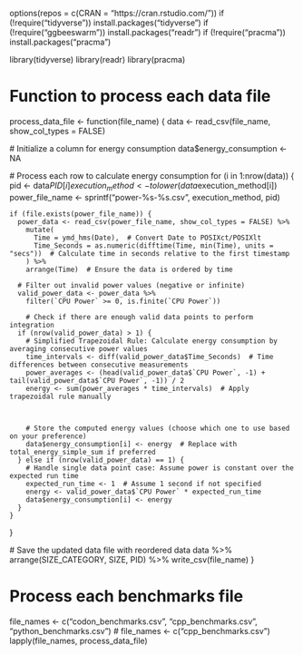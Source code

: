options(repos = c(CRAN = "https://cran.rstudio.com/"))
if (!require("tidyverse")) install.packages("tidyverse")
if (!require("ggbeeswarm")) install.packages("readr")
if (!require("pracma")) install.packages("pracma")

library(tidyverse)
library(readr)
library(pracma)

# Function to process each data file
process_data_file <- function(file_name) {
  data <- read_csv(file_name, show_col_types = FALSE)

  # Initialize a column for energy consumption
  data$energy_consumption <- NA

  # Process each row to calculate energy consumption
  for (i in 1:nrow(data)) {
    pid <- data$PID[i]
    execution_method <- tolower(data$execution_method[i])
    power_file_name <- sprintf("power-%s-%s.csv", execution_method, pid)

    if (file.exists(power_file_name)) {
      power_data <- read_csv(power_file_name, show_col_types = FALSE) %>%
        mutate(
          Time = ymd_hms(Date),  # Convert Date to POSIXct/POSIXlt
          Time_Seconds = as.numeric(difftime(Time, min(Time), units = "secs"))  # Calculate time in seconds relative to the first timestamp
        ) %>%
        arrange(Time)  # Ensure the data is ordered by time

      # Filter out invalid power values (negative or infinite)
      valid_power_data <- power_data %>%
        filter(`CPU Power` >= 0, is.finite(`CPU Power`))

        # Check if there are enough valid data points to perform integration
      if (nrow(valid_power_data) > 1) {
        # Simplified Trapezoidal Rule: Calculate energy consumption by averaging consecutive power values
        time_intervals <- diff(valid_power_data$Time_Seconds)  # Time differences between consecutive measurements
        power_averages <- (head(valid_power_data$`CPU Power`, -1) + tail(valid_power_data$`CPU Power`, -1)) / 2
        energy <- sum(power_averages * time_intervals)  # Apply trapezoidal rule manually

        

        # Store the computed energy values (choose which one to use based on your preference)
        data$energy_consumption[i] <- energy  # Replace with total_energy_simple_sum if preferred
      } else if (nrow(valid_power_data) == 1) {
        # Handle single data point case: Assume power is constant over the expected run time
        expected_run_time <- 1  # Assume 1 second if not specified
        energy <- valid_power_data$`CPU Power` * expected_run_time
        data$energy_consumption[i] <- energy
      }
    }
  }

 # Save the updated data file with reordered data
  data %>%
    arrange(SIZE_CATEGORY, SIZE, PID) %>%
    write_csv(file_name)
}

# Process each benchmarks file
file_names <- c("codon_benchmarks.csv", "cpp_benchmarks.csv", "python_benchmarks.csv")
# file_names <- c("cpp_benchmarks.csv")
lapply(file_names, process_data_file)